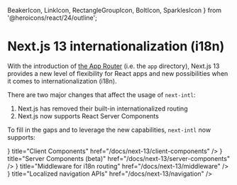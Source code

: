   BeakerIcon,
  LinkIcon,
  RectangleGroupIcon,
  BoltIcon,
  SparklesIcon
} from '@heroicons/react/24/outline';

# Next.js 13 internationalization (i18n)

With the introduction of [the App Router](https://nextjs.org/docs/app/building-your-application/routing) (i.e. the `app` directory), Next.js 13 provides a new level of flexibility for React apps and new possibilities when it comes to internationalization (i18n).

There are two major changes that affect the usage of `next-intl`:

1. Next.js has removed their built-in internationalized routing
2. Next.js now supports React Server Components

To fill in the gaps and to leverage the new capabilities, `next-intl` now supports:

<Cards num={2}>
  <Card
    arrow
    icon={<RectangleGroupIcon />}
    title="Client Components"
    href="/docs/next-13/client-components"
  />
  <Card
    arrow
    icon={<SparklesIcon />}
    title="Server Components (beta)"
    href="/docs/next-13/server-components"
  />
  <Card
    arrow
    icon={<BoltIcon />}
    title="Middleware for i18n routing"
    href="/docs/next-13/middleware"
  />
  <Card
    arrow
    icon={<LinkIcon />}
    title="Localized navigation APIs"
    href="/docs/next-13/navigation"
  />
</Cards>
